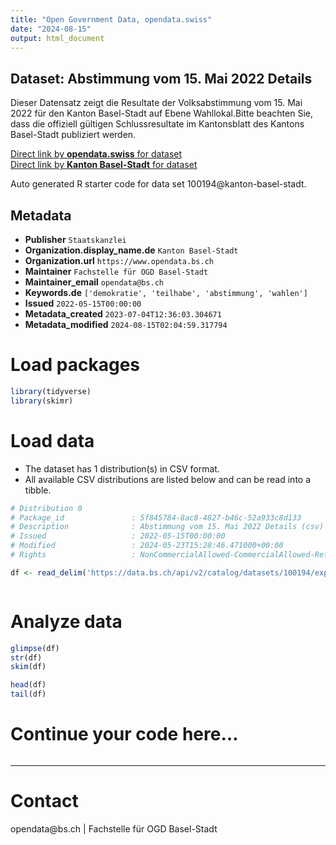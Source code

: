 ```yaml
---
title: "Open Government Data, opendata.swiss"
date: "2024-08-15"
output: html_document
---
```


## Dataset: Abstimmung vom 15. Mai 2022 Details

Dieser Datensatz zeigt die Resultate der Volksabstimmung vom 15. Mai 2022 für den Kanton Basel-Stadt auf Ebene Wahllokal.Bitte beachten Sie, dass die offiziell gültigen Schlussresultate im Kantonsblatt des Kantons Basel-Stadt publiziert werden. 

[Direct link by **opendata.swiss** for dataset](https://opendata.swiss/de/dataset/abstimmung-vom-15-mai-2022-details)<br>
[Direct link by **Kanton Basel-Stadt** for dataset](https://data.bs.ch/explore/dataset/100194/)

Auto generated R starter code for data set 100194@kanton-basel-stadt.

## Metadata

- **Publisher** `Staatskanzlei`
- **Organization.display_name.de** `Kanton Basel-Stadt`
- **Organization.url** `https://www.opendata.bs.ch`
- **Maintainer** `Fachstelle für OGD Basel-Stadt`
- **Maintainer_email** `opendata@bs.ch`
- **Keywords.de** `['demokratie', 'teilhabe', 'abstimmung', 'wahlen']`
- **Issued** `2022-05-15T00:00:00`
- **Metadata_created** `2023-07-04T12:36:03.304671`
- **Metadata_modified** `2024-08-15T02:04:59.317794`


# Load packages

```r

library(tidyverse)
library(skimr)

```

# Load data

-   The dataset has 1 distribution(s) in CSV format.
-   All available CSV distributions are listed below and can be read into a tibble.

```r

# Distribution 0
# Package_id               : 5f845784-8ac8-4827-b46c-52a933c8d133
# Description              : Abstimmung vom 15. Mai 2022 Details (csv)
# Issued                   : 2022-05-15T00:00:00
# Modified                 : 2024-05-23T15:28:46.471000+00:00
# Rights                   : NonCommercialAllowed-CommercialAllowed-ReferenceRequired

df <- read_delim('https://data.bs.ch/api/v2/catalog/datasets/100194/exports/csv?use_labels=true')



```

# Analyze data

```r

glimpse(df)
str(df)
skim(df)

head(df)
tail(df)

```

# Continue your code here...

```r

```

------------------------------------------------------------------------

# Contact

opendata@bs.ch | Fachstelle für OGD Basel-Stadt
